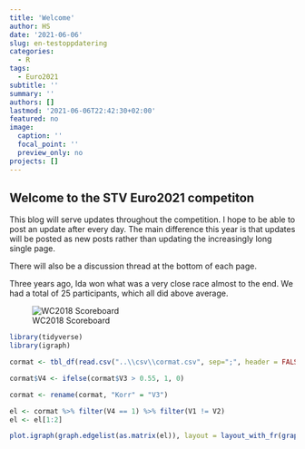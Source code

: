 ```yaml
---
title: 'Welcome'
author: HS
date: '2021-06-06'
slug: en-testoppdatering
categories:
  - R
tags:
  - Euro2021
subtitle: ''
summary: ''
authors: []
lastmod: '2021-06-06T22:42:30+02:00'
featured: no
image:
  caption: ''
  focal_point: ''
  preview_only: no
projects: []
---
```


## Welcome to the STV Euro2021 competiton

This blog will serve updates throughout the competition. I hope to be able to post an update after every day. The main difference this year is that updates will be posted as new posts rather than updating the increasingly long single page. 

There will also be a discussion thread at the bottom of each page.

Three years ago, Ida won what was a very close race almost to the end. We had a total of 25 participants, which all did above average. 

![WC2018 Scoreboard](WC2018.png)


```r

library(tidyverse)
library(igraph)

cormat <- tbl_df(read.csv("..\\csv\\cormat.csv", sep=";", header = FALSE, stringsAsFactors=FALSE))

cormat$V4 <- ifelse(cormat$V3 > 0.55, 1, 0)

cormat <- rename(cormat, "Korr" = "V3")

el <- cormat %>% filter(V4 == 1) %>% filter(V1 != V2)
el <- el[1:2]

plot.igraph(graph.edgelist(as.matrix(el)), layout = layout_with_fr(graph.edgelist(as.matrix(el))), vertex.label.cex=2)

```
